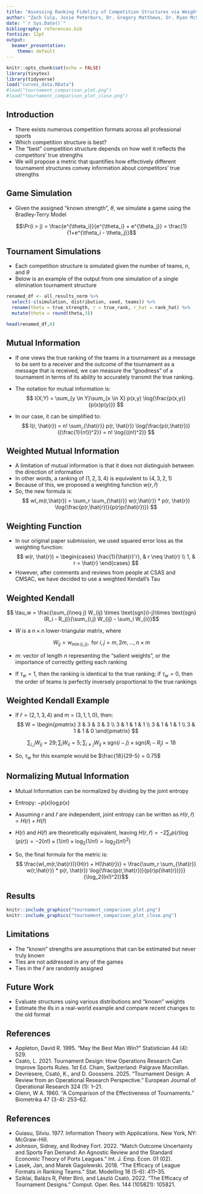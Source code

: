 ```yaml
---
title: "Assessing Ranking Fidelity of Competition Structures via Weighted Mutual Information"
author: "Zach Culp, Josie Peterburs, Dr. Gregory Matthews, Dr. Ryan McShane"
date: "`r Sys.Date()`"
bibliography: references.bib
fontsize: 12pt
output:
  beamer_presentation:
    theme: default
---
```


```r
knitr::opts_chunk$set(echo = FALSE)
library(tinytex)
library(tidyverse)
load("curves_data.RData")
#load("tournament_comparison_plot.png")
#load("tournament_comparison_plot_close.png")
```


## Introduction
<!-- Overall comments 
I think the presentation is too long for 12 minutes (+ questions), but
I feel like I didn't cover everything we want. What is plausable to cover
in a 12-minute period? 
Also, we need to figure out the notation for the final metric because I think
the weight should have the subscript m, not I. And I probably was not consistent
with the usage of theta or calling it true rank/true strength. -->


-   There exists numerous competition formats across all professional sports
-   Which competition structure is best?
-   The "best" competition structure depends on how well it reflects the competitors' true strengths
-   We will propose a metric that quantifies how effectively different tournament structures convey information about competitors' true strengths

<!-- Should we talk about Efficacy vs Effectivity here -->

## Game Simulation

-   Given the assigned "known strength", $\theta$, we simulate a game using the Bradley-Terry Model

$$\Pr(i > j) = \frac{e^{\theta_i}}{e^{\theta_i} + e^{\theta_j}} = \frac{1}{1+e^{\theta_i - \theta_j}}$$

## Tournament Simulations
- Each competition structure is simulated given the number of teams, $n$,  and $\theta$
- Below is an example of the output from one simulation of a single elimination tournament structure

```r
renamed_df <- all_results_norm %>% 
  select(-c(simulation, distribution, seed, teams)) %>%
  rename(theta = true_strength, r = true_rank, r_hat = rank_hat) %>%
  mutate(theta = round(theta,3))

head(renamed_df,8)
```


## Mutual Information

- If one views the true ranking of the teams in a tournament as a message to be sent to a receiver and the outcome of the tournament as a message that is received, we can measure the “goodness” of a tournament in terms of its ability to accurately transmit the true ranking. 

- The notation for mutual information is: 
$$ I(X;Y) = \sum_{y \in Y}\sum_{x \in X} p(x,y) \log{\frac{p(x,y)}{p(x)p(y)}} $$
- In our case, it can be simplified to:
$$ I(r, \hat{r}) = n! \sum_{\hat{r}} p(r, \hat{r}) \log{\frac{p(r,\hat{r})}{(\frac{1}{n!})^2}} = n! \log{((n!)^2)} $$

## Weighted Mutual Information
- A limitation of mutual information is that it does not distinguish between the direction of information
- In other words, a ranking of $(1,2,3,4)$ is equivalent to $(4,3,2,1)$
- Because of this, we proposed a weighting function $w(r, \hat{r})$
- So, the new formula is:
$$ wI_m(r,\hat{r}) = \sum_r \sum_{\hat{r}} w(r,\hat{r}) * p(r, \hat{r}) \log{\frac{p(r,\hat{r})}{p(r)p(\hat{r})}} $$

## Weighting Function
- In our original paper submission, we used squared error loss as the weighting function:
$$ w(r, \hat{r}) =
\begin{cases}
\frac{1}{\hat{r}'r}, & r \neq \hat{r} \\
1, & r = \hat{r}
\end{cases} $$
- However, after comments and reviews from people at CSAS and CMSAC, we have decided to use a weighted Kendall's Tau

## Weighted Kendall
$$ \tau_w = \frac{\sum_{i\neq j} W_{ij} \times \text{sgn}(i-j)\times \text{sgn}(R_i - R_j)}{\sum_{i,j} W_{ij} - \sum_i W_{ii}}$$

- $W$ is a $n\times n$ lower-triangular matrix, where 

<!-- Should this be capital W??? -->

$$W_{ij} = w_{\min(i,j)}, \text{ for } i,j = m,2m, \dots, n\times m$$

- $m$: vector of length $n$ representing the "salient weights", or the importance of correctly getting each ranking

- If $\tau_w = 1$, then the ranking is identical to the true ranking; if $\tau_w = 0$, then the order of teams is perfectly inversely proportional to the true rankings


## Weighted Kendall Example
- If $\hat{r} = (2,1,3,4)$ and m = $(3,1,1,0)$, then:
$$ W = \begin{pmatrix}
3 & 3 & 3 & 3 \\
3 & 1 & 1 & 1 \\
3 & 1 & 1 & 1 \\
3 & 1 & 1 & 0
\end{pmatrix} $$

$$\sum_{i,j} W_{ij} = 29; \sum_{i} W_{ii} = 5; \sum_{i\neq j} W_{ij} \times \text{sgn}(i-j)\times \text{sgn}(R_i - R_j) = 18 $$

- So, $\tau_w$ for this example would be $\frac{18}{29-5} = 0.75$


## Normalizing Mutual Information
- Mutual Information can be normalized by dividing by the joint entropy

- Entropy: $-p(x)\log{p(x)}$

- Assuming $r$ and $\hat{r}$ are independent, joint entropy can be written as $H(r, \hat{r}) = H(r) + H(\hat{r})$

- $H(r)$ and $H(\hat{r})$ are theoretically equivalent, leaving $H(r,\hat{r}) = -2\sum_{r} p(r)\log(p(r)) = -2(n!) \times (1/n!) \times\log_2(1/n!) = \log_2((n!)^2)$
<!-- Is this true?? I can't remember if they are equivalent or their maximums were equivalent -->


- So, the final formula for the metric is:
$$ \frac{wI_m(r,\hat{r})}{H(r) + H(\hat{r})} = \frac{\sum_r \sum_{\hat{r}} w(r,\hat{r}) * p(r, \hat{r}) \log{\frac{p(r,\hat{r})}{p(r)p(\hat{r})}}}{\log_2((n!)^2)}$$

## Results

<!-- Should these plots be on separate slides? -->
```r
knitr::include_graphics("tournament_comparison_plot.png")
knitr::include_graphics("tournament_comparison_plot_close.png")
```


## Limitations
- The "known" strengths are assumptions that can be estimated but never truly known
- Ties are not addressed in any of the games
- Ties in the $\hat{r}$ are randomly assigned

## Future Work
- Evaluate structures using various distributions and "known" weights
- Estimate the $\theta$s in a real-world example and compare recent changes to the old format


## References
<!-- I don't know if the references.bib would work here or not -->
- Appleton, David R. 1995. “May the Best Man Win?” Statistician 44 (4): 529.
- Csato, L. 2021. Tournament Design: How Operations Research Can Improve Sports Rules.
1st Ed. Cham, Switzerland: Palgrave Macmillan.
- Devriesere, Csató, K., and D. Goossens. 2025. “Tournament Design: A Review from an
Operational Research Perspective.” European Journal of Operational Research 324 (1):
1–21.
- Glenn, W A. 1960. “A Comparison of the Effectiveness of Tournaments.” Biometrika 47
(3-4): 253–62.

## References
- Guiasu, Silviu. 1977. Information Theory with Applications. New York, NY: McGraw-Hill.
- Johnson, Sidney, and Rodney Fort. 2022. “Match Outcome Uncertainty and Sports Fan
Demand: An Agnostic Review and the Standard Economic Theory of Ports Leagues.”
Int. J. Emp. Econ. 01 (02).
- Lasek, Jan, and Marek Gagolewski. 2018. “The Efficacy of League Formats in Ranking
Teams.” Stat. Modelling 18 (5-6): 411–35.
- Sziklai, Balázs R, Péter Biró, and László Csató. 2022. “The Efficacy of Tournament Designs.”
Comput. Oper. Res. 144 (105821): 105821.

